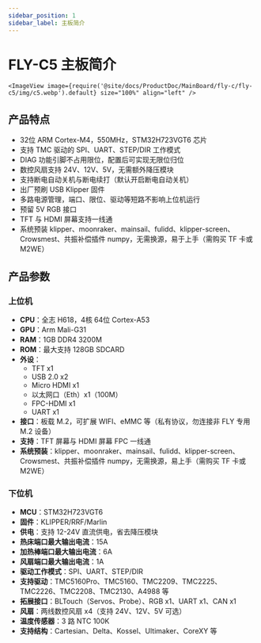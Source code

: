 ```yaml
---
sidebar_position: 1
sidebar_label: 主板简介
---
```



# FLY-C5 主板简介

    <ImageView image={require('@site/docs/ProductDoc/MainBoard/fly-c/fly-c5/img/c5.webp').default} size="100%" align="left" />


## 产品特点

- 32位 ARM Cortex-M4，550MHz，STM32H723VGT6 芯片
- 支持 TMC 驱动的 SPI、UART、STEP/DIR 工作模式
- DIAG 功能引脚不占用限位，配置后可实现无限位归位
- 数控风扇支持 24V、12V、5V，无需额外降压模块
- 支持断电自动关机与断电续打（默认开启断电自动关机）
- 出厂预刷 USB Klipper 固件
- 多路电源管理，端口、限位、驱动等短路不影响上位机运行
- 预留 5V RGB 接口
- TFT 与 HDMI 屏幕支持一线通
- 系统预装 klipper、moonraker、mainsail、fulidd、klipper-screen、Crowsmest、共振补偿插件 numpy，无需换源，易于上手（需购买 TF 卡或 M2WE）

## 产品参数

### 上位机

- **CPU**：全志 H618，4核 64位 Cortex-A53
- **GPU**：Arm Mali-G31
- **RAM**：1GB DDR4 3200M
- **ROM**：最大支持 128GB SDCARD
- **外设**：
    - TFT x1
    - USB 2.0 x2
    - Micro HDMI x1
    - 以太网口（Eth）x1（100M）
    - FPC-HDMI x1
    - UART x1
- **接口**：板载 M.2，可扩展 WIFI、eMMC 等（私有协议，勿连接非 FLY 专用 M.2 设备）
- **支持**：TFT 屏幕与 HDMI 屏幕 FPC 一线通
- **系统预装**：klipper、moonraker、mainsail、fulidd、klipper-screen、Crowsmest、共振补偿插件 numpy，无需换源，易上手（需购买 TF 卡或 M2WE）

### 下位机

- **MCU**：STM32H723VGT6
- **固件**：KLIPPER/RRF/Marlin
- **供电**：支持 12-24V 直流供电，省去降压模块
- **热床端口最大输出电流**：15A
- **加热棒端口最大输出电流**：6A
- **风扇端口最大输出电流**：1A
- **驱动工作模式**：SPI、UART、STEP/DIR
- **支持驱动**：TMC5160Pro、TMC5160、TMC2209、TMC2225、TMC2226、TMC2208、TMC2130、A4988 等
- **拓展接口**：BLTouch（Servos、Probe）、RGB x1、UART x1、CAN x1
- **风扇**：两线数控风扇 x4（支持 24V、12V、5V 可选）
- **温度传感器**：3 路 NTC 100K
- **支持结构**：Cartesian、Delta、Kossel、Ultimaker、CoreXY 等
